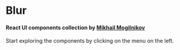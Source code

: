 
<Meta title='Blur' />

# Blur

#### React UI components collection by [Mikhail Mogilnikov](https://github.com/mikhailmogilnikov)

Start exploring the components by clicking on the menu on the left.
